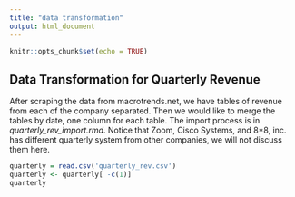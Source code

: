 ---
title: "data transformation"
output: html_document
---

```{r, include=FALSE}
knitr::opts_chunk$set(echo = TRUE)
```

## Data Transformation for Quarterly Revenue
After scraping the data from macrotrends.net, we have tables of revenue from each of the company separated. Then we would like to merge the tables by date, one column for each table. The import process is in *quarterly_rev_import.rmd*. Notice that Zoom, Cisco Systems, and 8*8, inc. has different quarterly system from other companies, we will not discuss them here.

```{r}
quarterly = read.csv('quarterly_rev.csv')
quarterly <- quarterly[ -c(1)]
quarterly
```


